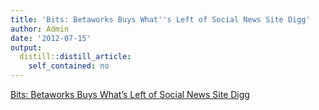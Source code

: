 ```yaml
---
title: 'Bits: Betaworks Buys What''s Left of Social News Site Digg'
author: Admin
date: '2012-07-15'
output:
  distill::distill_article:
    self_contained: no
---
```


[Bits: Betaworks Buys What's Left of Social News Site Digg](http://bits.blogs.nytimes.com/2012/07/12/betaworks-buys-whats-left-of-social-news-site-digg/?smid=tu-share)
